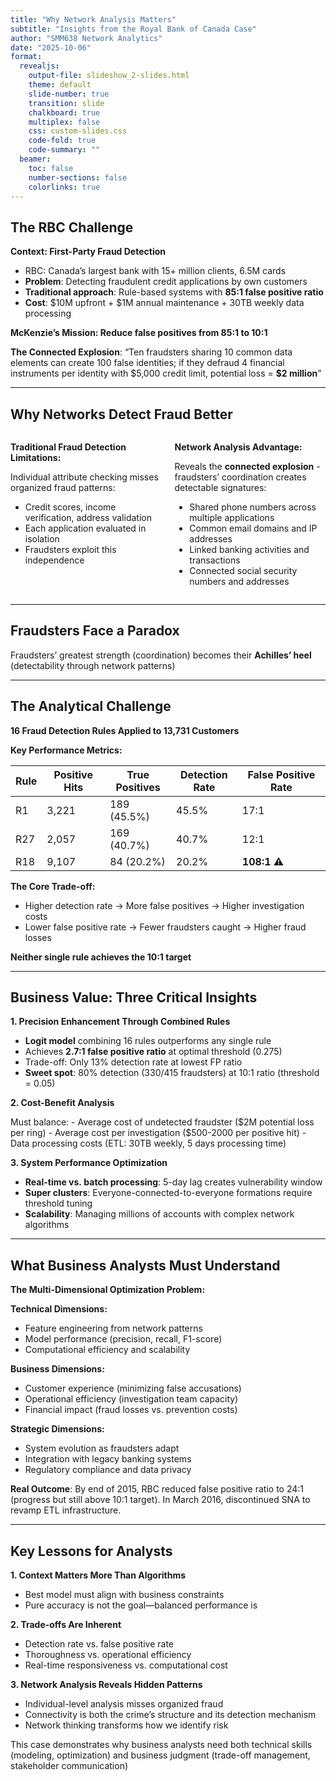 ```yaml
---
title: "Why Network Analysis Matters"
subtitle: "Insights from the Royal Bank of Canada Case"
author: "SMM638 Network Analytics"
date: "2025-10-06"
format:
  revealjs:
    output-file: slideshow_2-slides.html
    theme: default
    slide-number: true
    transition: slide
    chalkboard: true
    multiplex: false
    css: custom-slides.css
    code-fold: true
    code-summary: ""
  beamer:
    toc: false
    number-sections: false
    colorlinks: true
---
```


## The RBC Challenge

**Context: First-Party Fraud Detection**

- RBC: Canada's largest bank with 15+ million clients, 6.5M cards
- **Problem**: Detecting fraudulent credit applications by own customers
- **Traditional approach**: Rule-based systems with **85:1 false positive ratio**
- **Cost**: $10M upfront + $1M annual maintenance + 30TB weekly data processing

**McKenzie's Mission: Reduce false positives from 85:1 to 10:1**

::: {.callout-important}
**The Connected Explosion**: "Ten fraudsters sharing 10 common data elements can create 100 false identities; if they defraud 4 financial instruments per identity with $5,000 credit limit, potential loss = **$2 million**"
:::

---

## Why Networks Detect Fraud Better

::: {.columns}

::: {.column width="50%"}
::: {.callout-important}
**Traditional Fraud Detection Limitations:**

Individual attribute checking misses organized fraud patterns:

- Credit scores, income verification, address validation
- Each application evaluated in isolation
- Fraudsters exploit this independence
:::
:::

::: {.column width="50%"}
::: {.callout-tip}
**Network Analysis Advantage:**

Reveals the **connected explosion** - fraudsters' coordination creates detectable signatures:

- Shared phone numbers across multiple applications
- Common email domains and IP addresses
- Linked banking activities and transactions
- Connected social security numbers and addresses
:::
:::

:::

---

## Fraudsters Face a Paradox

::: {.callout-note}

Fraudsters' greatest strength (coordination) becomes their **Achilles' heel** (detectability through network patterns)

:::

---

## The Analytical Challenge

**16 Fraud Detection Rules Applied to 13,731 Customers**

**Key Performance Metrics:**

| Rule | Positive Hits | True Positives | Detection Rate | False Positive Rate |
|------|---------------|----------------|----------------|---------------------|
| R1   | 3,221         | 189 (45.5%)    | 45.5%          | 17:1                |
| R27  | 2,057         | 169 (40.7%)    | 40.7%          | 12:1                |
| R18  | 9,107         | 84 (20.2%)     | 20.2%          | **108:1** ⚠️        |

::: {.callout-caution}

**The Core Trade-off:**

- Higher detection rate → More false positives → Higher investigation costs
- Lower false positive rate → Fewer fraudsters caught → Higher fraud losses

**Neither single rule achieves the 10:1 target**

:::

---

## Business Value: Three Critical Insights {.smaller}

**1. Precision Enhancement Through Combined Rules**

- **Logit model** combining 16 rules outperforms any single rule
- Achieves **2.7:1 false positive ratio** at optimal threshold (0.275)
- Trade-off: Only 13% detection rate at lowest FP ratio
- **Sweet spot**: 80% detection (330/415 fraudsters) at 10:1 ratio (threshold = 0.05)

**2. Cost-Benefit Analysis**

Must balance:
- Average cost of undetected fraudster ($2M potential loss per ring)
- Average cost per investigation ($500-2000 per positive hit)
- Data processing costs (ETL: 30TB weekly, 5 days processing time)

**3. System Performance Optimization**

- **Real-time vs. batch processing**: 5-day lag creates vulnerability window
- **Super clusters**: Everyone-connected-to-everyone formations require threshold tuning
- **Scalability**: Managing millions of accounts with complex network algorithms

---

## What Business Analysts Must Understand {.smaller}

**The Multi-Dimensional Optimization Problem:**

**Technical Dimensions:**

- Feature engineering from network patterns
- Model performance (precision, recall, F1-score)
- Computational efficiency and scalability

**Business Dimensions:**

- Customer experience (minimizing false accusations)
- Operational efficiency (investigation team capacity)
- Financial impact (fraud losses vs. prevention costs)

**Strategic Dimensions:**

- System evolution as fraudsters adapt
- Integration with legacy banking systems
- Regulatory compliance and data privacy

::: {.callout-tip}
**Real Outcome**: By end of 2015, RBC reduced false positive ratio to 24:1 (progress but still above 10:1 target). In March 2016, discontinued SNA to revamp ETL infrastructure.
:::

---

## Key Lessons for Analysts {.smaller}

**1. Context Matters More Than Algorithms**

- Best model must align with business constraints
- Pure accuracy is not the goal—balanced performance is

**2. Trade-offs Are Inherent**

- Detection rate vs. false positive rate
- Thoroughness vs. operational efficiency  
- Real-time responsiveness vs. computational cost

**3. Network Analysis Reveals Hidden Patterns**

- Individual-level analysis misses organized fraud
- Connectivity is both the crime's structure and its detection mechanism
- Network thinking transforms how we identify risk

::: {.callout-note}
This case demonstrates why business analysts need both technical skills (modeling, optimization) and business judgment (trade-off management, stakeholder communication)
:::
